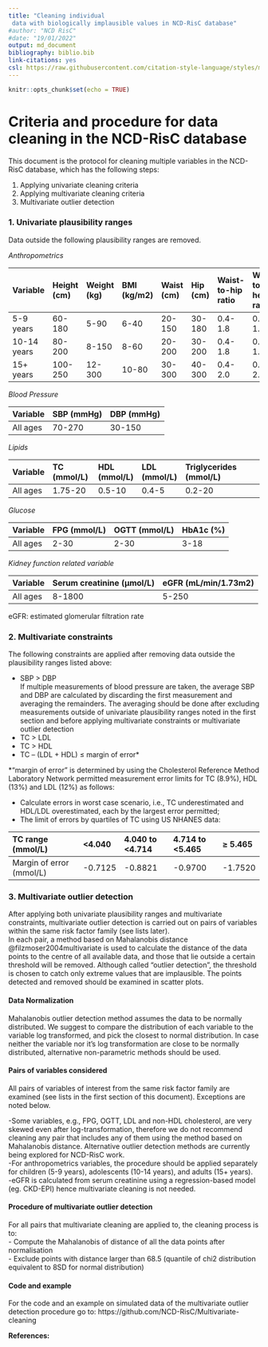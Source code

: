 ```yaml
---
title: "Cleaning individual
 data with biologically implausible values in NCD-RisC database"
#author: "NCD RisC"
#date: "19/01/2022"
output: md_document
bibliography: biblio.bib
link-citations: yes
csl: https://raw.githubusercontent.com/citation-style-language/styles/master/cardiff-university-vancouver.csl
---
```


```r
knitr::opts_chunk$set(echo = TRUE)
```
# Criteria and procedure for data cleaning in the NCD-RisC database

This document is the protocol for cleaning multiple variables in the NCD-RisC database, which has the following steps: \

  1.	Applying univariate cleaning criteria\
  2.	Applying multivariate cleaning criteria\
  3.	Multivariate outlier detection\

### 1.	Univariate plausibility ranges

Data outside the following plausibility ranges are removed.

*Anthropometrics*


|Variable   | Height (cm)| Weight (kg)| BMI (kg/m2) | Waist (cm) | Hip (cm) | Waist-to-hip ratio| Waist-to-height ratio|
|:----------|:-----------|:-----------|:------------|:-----------|:---------|:------------------|:---------------------|
|5-9 years  |   60-180   |    5-90    |     6-40    |   20-150   |  30-180  |       0.4-1.8     |          0.2-1.5     |          
|10-14 years|   80-200   |    8-150   |     8-60    |   20-200   |  30-200  |       0.4-1.8     |          0.2-1.5     |                 
|15+ years  |   100-250  |   12-300   |     10-80   |   30-300   |  40-300  |       0.4-2.0     |          0.2-2.0     |

\n

*Blood Pressure*

|Variable   | SBP (mmHg) |DBP (mmHg)|
|:----------|:-----------|:---------|
|All ages   |   70-270   |  30-150  |

\n

*Lipids*

|Variable   | TC (mmol/L) |HDL (mmol/L)|LDL (mmol/L)|Triglycerides (mmol/L)|
|:----------|:------------|:-----------|:-----------|:---------------------|
|All ages   |   1.75-20   |  0.5-10    |  0.4-5     |  0.2-20              |

\n

*Glucose*

|Variable   | FPG (mmol/L)|OGTT (mmol/L)|HbA1c (%)|
|:----------|:------------|:------------|:--------|
|All ages   |   2-30      |  2-30       |  3-18   |

\n

*Kidney function related variable*

|Variable   | Serum creatinine (µmol/L)|eGFR (mL/min/1.73m2)|
|:----------|:-------------------------|:-------------------|
|All ages   |   8-1800                 |  5-250             |
eGFR: estimated glomerular filtration rate
\n

### 2. Multivariate constraints

    
The following constraints are applied after removing data outside the plausibility ranges listed above:\

  -	SBP > DBP\
If multiple measurements of blood pressure are taken, the average SBP and DBP are calculated by discarding the first measurement and averaging the remainders. The averaging should be done after excluding measurements outside of univariate plausibility ranges noted in the first section and before applying multivariate constraints or multivariate outlier detection
  -	TC > LDL\
  -	TC > HDL\
  - TC – (LDL + HDL) $\leq$ margin of error*

\n
   
*“margin of error” is determined by using the Cholesterol Reference Method Laboratory Network permitted measurement error limits for TC (8.9%), HDL (13%) and LDL (12%) as follows:\

-	Calculate errors in worst case scenario, i.e., TC underestimated and HDL/LDL overestimated, each by the largest error permitted;\
-	The limit of errors by quartiles of TC using US NHANES data: \


|TC range (mmol/L)       | <4.040 |4.040 to <4.714|4.714 to <5.465| $\geq$ 5.465|
|:-----------------------|:-------|:--------------|:--------------|:--------|
|Margin of error (mmol/L)|-0.7125 | -0.8821       | -0.9700       | -1.7520 |

### 3. Multivariate outlier detection

After applying both univariate plausibility ranges and multivariate constraints, multivariate outlier detection is carried out on pairs of variables within the same risk factor family (see lists later).\
In each pair, a method based on Mahalanobis distance @filzmoser2004multivariate is used to calculate the distance of the data points to the centre of all available data, and those that lie outside a certain threshold will be removed. Although called “outlier detection”, the threshold is chosen to catch only extreme values that are implausible. The points detected and removed should be examined in scatter plots.


#### Data Normalization 

Mahalanobis outlier detection method assumes the data to be normally distributed. 
We suggest to compare the distribution of each variable to the variable log transformed, and pick the closest to normal distribution. 
In case neither the variable nor it's log transformation are close to be normally distributed, alternative non-parametric methods should be used. 


#### Pairs of variables considered

All pairs of variables of interest from the same risk factor family are examined (see lists in the first section of this document). Exceptions are noted below.

-Some variables, e.g., FPG, OGTT, LDL and non-HDL cholesterol, are very skewed even after log-transformation, therefore we do not recommend cleaning any pair that includes any of them using the method based on Mahalanobis distance. Alternative outlier detection methods are currently being explored for NCD-RisC work.\
-For anthropometrics variables, the procedure should be applied separately for children (5-9 years), adolescents (10-14 years), and adults (15+ years).\
-eGFR is calculated from serum creatinine using a regression-based model (eg. CKD-EPI) hence multivariate cleaning is not needed.\


#### Procedure of multivariate outlier detection

For all pairs that multivariate cleaning are applied to, the cleaning process is to:\
  -	Compute the Mahalanobis of distance of all the data points after normalisation\
  -	Exclude points with distance larger than 68.5  (quantile of chi2 distribution equivalent to 8SD for normal distribution)\


#### Code and example 
For the code and an example on simulated data of the multivariate outlier detection procedure go to:
https://github.com/NCD-RisC/Multivariate-cleaning

**References:**


  